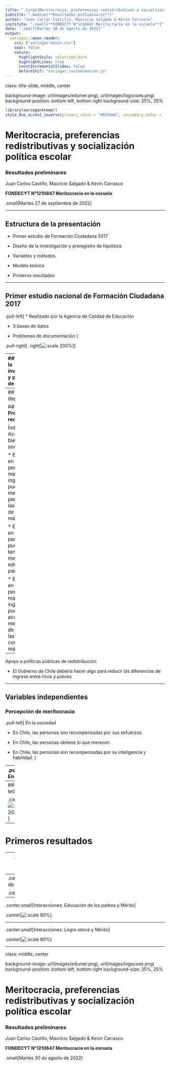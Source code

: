 ```yaml
---
title: ".large[Meritocracia, preferencias redistributivas y socialización política escolar]"
subtitle: ".medium[**Resultados preliminares**]"
author: "Juan Carlos Castillo, Mauricio Salgado & Kevin Carrasco"
institute: ".small[**FONDECYT N°1210847 Meritocracia en la escuela**]"
date: ".small[Martes 30 de agosto de 2022]"
output:
  xaringan::moon_reader:
    css: ["xaringan-kevin.css"]
    seal: false
    nature:
      highlightStyle: solarized-dark
      highlightLines: true
      countIncrementalSlides: false
      beforeInit: "xaringan_custom/macros.js"
---
```


class: title-slide, middle, center

background-image: url(images/edumer.png), url(images/logocoes.png)
background-position: bottom left, bottom right
background-size: 25%, 25%
```r
library(xaringanthemer)
style_duo_accent_inverse(primary_color = "#035AA6", secondary_color = "#03A696")
```

# Meritocracia, preferencias redistributivas y socialización política escolar

### **Resultados preliminares**

Juan Carlos Castillo, Mauricio Salgado & Kevin Carrasco

**FONDECYT N°1210847 Meritocracia en la escuela**

.small[Martes 27 de septiembre de 2022]

---

## Estructura de la presentación

* Primer estudio de Formación Ciudadana 2017

* Diseño de la investigación y preregistro de hipótesis

* Variables y métodos

* Modelo teórico

* Primeros resultados

---

## Primer estudio nacional de Formación Ciudadana 2017

.pull-left[
* Realizado por la Agencia de Calidad de Educación

* 3 bases de datos

* Problemas de documentación
]

.pull-right[
.right[![:scale 200%](images/estudio-agencia.jpg)
]
]

---
## Diseño de la investigación y preregistro de hipótesis


.pull-left[
.left[![:scale 200%](images/osf.jpg)
]
]
.pull-right[

* Largo proceso de planificación

* Reestructurado varias veces

* Marco general de investigación; no se especifican ciertos análisis
]

.center[https://doi.org/10.17605/OSF.IO/UFSDV]

---
## Variables dependientes

### **Preferencias redistributivas**

Índice de Acceso a bienestar social:

* Es justo que en Chile las personas con mayores ingresos puedan tener mejores pensiones que las personas de ingresos más bajos.

* Es justo que en Chile las personas que puedan pagar tengan una mejor educación para sus hijos.

* Es justo que en Chile las personas con mayores ingresos puedan acceder a una mejor atención de salud que las personas con ingresos más bajos.

--

Apoyo a políticas públicas de redistribución

* El Gobierno de Chile debería hacer algo para reducir las diferencias de ingreso entre ricos y pobres

---

## Variables independientes

### **Percepción de meritocracia**

.pull-left[
En la sociedad

* En Chile, las personas son recompensadas por sus esfuerzos.

* En Chile, las personas obtiene lo que merecen.

* En Chile, las personas son recompensadas por su inteligencia y habilidad.
]

--
.pull-right[
En la escuela

* La inteligencia es importante para obtener buenas notas.

* El esfuerzo es importante para obtener buenas notas.
]



---
## Modelo teórico

.center[![:scale 200%](images/modelo-teorico.jpg)]

---

# Primeros resultados

---
.center.small[Índice acceso a bienestar social]

.center[![:scale 80%](images/plot1.png)]


---
.center.small[Disminución de Brechas]

.center[![:scale 80%](images/plot2.png)]

---

.center.small[Interacciones: Educación de los padres y Mérito]

.center[![:scale 80%](images/int1.png)]

---

.center.small[Interacciones: Logro simce y Mérito]

.center[![:scale 80%](images/int2.png)]

---

class: middle, center

background-image: url(images/edumer.png), url(images/logocoes.png)
background-position: bottom left, bottom right
background-size: 25%, 25%


# Meritocracia, preferencias redistributivas y socialización política escolar

### **Resultados preliminares**

Juan Carlos Castillo, Mauricio Salgado & Kevin Carrasco

**FONDECYT N°1210847 Meritocracia en la escuela**

.small[Martes 30 de agosto de 2022]